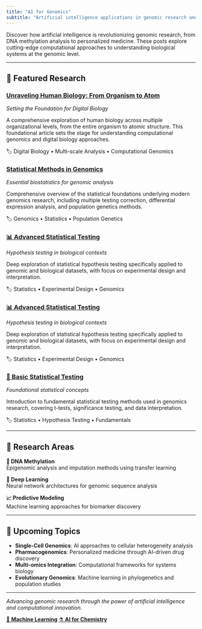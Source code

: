 ```yaml
---
title: "AI for Genomics"
subtitle: "Artificial intelligence applications in genomic research and computational biology"
---
```


::: {.animate-fade-in}
Discover how artificial intelligence is revolutionizing genomic research, from DNA methylation analysis to personalized medicine. These posts explore cutting-edge computational approaches to understanding biological systems at the genomic level.
:::

---

## 🔬 Featured Research

::: {.row}
::: {.col-lg-6}
::: {.card}
::: {.card-body}
### [Unraveling Human Biology: From Organism to Atom](unraveling-human-biology.html)
*Setting the Foundation for Digital Biology*

A comprehensive exploration of human biology across multiple organizational levels, from the entire organism to atomic structure. This foundational article sets the stage for understanding computational genomics and digital biology approaches.

::: {.text-muted}
🏷️ Digital Biology • Multi-scale Analysis • Computational Genomics
:::
:::
:::
:::

::: {.col-lg-6}
::: {.card}
::: {.card-body}
### [ Statistical Methods in Genomics](Top10_bioinfo_stats.html)
*Essential biostatistics for genomic analysis*

Comprehensive overview of the statistical foundations underlying modern genomics research, including multiple testing correction, differential expression analysis, and population genetics methods.

::: {.text-muted}
🏷️ Genomics • Statistics • Population Genetics
:::
:::
:::
:::
:::

::: {.row .mt-3}
::: {.col-lg-6}
::: {.card}
::: {.card-body}
### [📊 Advanced Statistical Testing](T-test-alt.html)
*Hypothesis testing in biological contexts*

Deep exploration of statistical hypothesis testing specifically applied to genomic and biological datasets, with focus on experimental design and interpretation.

::: {.text-muted}
🏷️ Statistics • Experimental Design • Genomics
:::
:::
:::
:::

::: {.col-lg-6}
::: {.card}
::: {.card-body}
### [📊 Advanced Statistical Testing](T-test-alt.html)
*Hypothesis testing in biological contexts*

Deep exploration of statistical hypothesis testing specifically applied to genomic and biological datasets, with focus on experimental design and interpretation.

::: {.text-muted}
🏷️ Statistics • Experimental Design • Genomics
:::
:::
:::
:::
:::

::: {.row .mt-3}
::: {.col-lg-6}
::: {.card}
::: {.card-body}
### [🔬 Basic Statistical Testing](T-test.html)
*Foundational statistical concepts*

Introduction to fundamental statistical testing methods used in genomics research, covering t-tests, significance testing, and data interpretation.

::: {.text-muted}
🏷️ Statistics • Hypothesis Testing • Fundamentals
:::
:::
:::
:::
:::

---

## 🎯 Research Areas

::: {.row}
::: {.col-md-4}
::: {.card .text-center}
::: {.card-body}
**🔬 DNA Methylation**  
Epigenomic analysis and imputation methods using transfer learning
:::
:::
:::

::: {.col-md-4}
::: {.card .text-center}
::: {.card-body}
**🧠 Deep Learning**  
Neural network architectures for genomic sequence analysis
:::
:::
:::

::: {.col-md-4}
::: {.card .text-center}
::: {.card-body}
**📈 Predictive Modeling**  
Machine learning approaches for biomarker discovery
:::
:::
:::
:::

---

## 🔮 Upcoming Topics

- **Single-Cell Genomics**: AI approaches to cellular heterogeneity analysis
- **Pharmacogenomics**: Personalized medicine through AI-driven drug discovery  
- **Multi-omics Integration**: Computational frameworks for systems biology
- **Evolutionary Genomics**: Machine learning in phylogenetics and population studies

---

::: {.text-center .mt-4}
*Advancing genomic research through the power of artificial intelligence and computational innovation.*

[🤖 **Machine Learning**](ml-blog.html){.btn .btn-primary .me-2}
[⚗️ **AI for Chemistry**](chemistry-blog.html){.btn .btn-outline-primary}
:::
